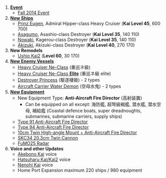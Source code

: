 # '''[[Events|Event]]'''
#* [[Fall 2014 Event]]
# '''[[Ship Class|New Ships]]'''
#* [[Prinz Eugen]], Admiral Hipper-class Heavy Cruiser ('''Kai Level 45''', {{Ammo}}600 {{Steel}}700)
#* [[Asagumo]], Asashio-class Destroyer ('''Kai Level 35''', {{Ammo}}140 {{Steel}}110)
#* [[Nowaki]], Kagerou-class Destroyer ('''Kai Level 35''', {{Ammo}}140 {{Steel}}110)
#* [[Akizuki]], Akizuki-class Destroyer ('''Kai Level 40''', {{Ammo}}270 {{Steel}}170)
# '''New Remodels'''
#* [[Ushio|Ushio Kai2]] ('''Level 60''', {{Ammo}}30 {{Steel}}170)
# '''[[Enemy Vessel|New Enemy Vessels]]'''
#* [[Heavy Cruiser Ne-Class]] (重巡ネ級)
#* [[Heavy Cruiser Ne-Class|Heavy Cruiser Ne-Class '''Elite''']] (重巡ネ級 elite)
#* [[Destroyer Princess]] (駆逐棲姫) - 2 types
#* [[Aircraft Carrier Water Demon]] (空母水鬼) - 2 types
# '''[[Equipment|New Equipment]]'''
#* New Equipment Type: {{AntiAircraftFireDirector}} '''Anti-Aircraft Fire Director''' (高射装置)
#** Can be equipped on all except: 海防艦, 超弩級戦艦, 潜水艦, 潜水空母, 補給艦 (Coastal defence boats, super dreadnoughts, submarines, submarine carriers, supply ships)
#* [[Type 91 Anti-Aircraft Fire Director]]
#* [[Type 94 Anti-Aircraft Fire Director]]
#* [[10cm Twin High-angle Mount + Anti-Aircraft Fire Director]]
#* [[SKC34 20.3cm Twin Cannon]]
#* [[FuMO25 Radar]]
# '''Voice and other Updates'''
#* [[Akebono|Akebono Kai]] voice
#* [[Hatsuharu|Hatsuharu Kai/Kai2]] voice
#* [[Nenohi|Nenohi Kai]] voice
#* Home Port Expansion maximum 220 ships / 980 equipment